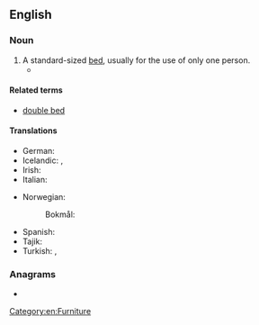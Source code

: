 ==English==

===Noun===
{{en-noun}}

# A standard-sized [[bed]], usually for the use of only one person.
#*{{quote-song|en|1978|author={{w|Bob Marlry}}|artist={{w|Bob Marley and the Wailers}}|title={{w|Is This Love (Bob Marley and the Wailers song)|Is This Love}}|album={{w|Kaya (album)|Kaya}}|passage=We'll be together<br>With a roof right over our heads<br>We'll share the shelter<br>Of my '''single bed'''}}

====Related terms====
* [[double bed]]

====Translations====
{{trans-top|bed for one person}}
* German: {{t+|de|Einzelbett|n}}
* Icelandic: {{t|is|einbreitt rúm|n}}, {{t|is|einstaklingsrúm|n}}
* Irish: {{t|ga|leaba shingil|f}}
* Italian: {{t|it|letto singolo|m}}
{{trans-mid}}
* Norwegian:
*: Bokmål: {{t|nb|enkeltseng|m|f}}
* Spanish: {{t|es|cama individual|f}}
* Tajik: {{t|tg|кати яккаса}}
* Turkish: {{t+|tr|tekli yatak}}, {{t+|tr|tek kişilik yatak}}
{{trans-bottom}}

===Anagrams===
* {{anagrams|en|a=bdeegilns|beslinged|bleedings}}

[[Category:en:Furniture]]